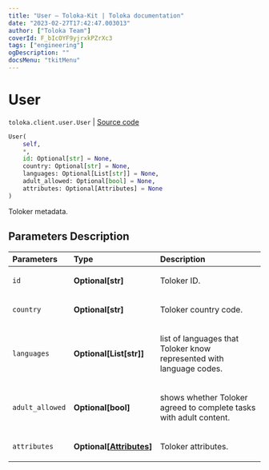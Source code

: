 ```yaml
---
title: "User — Toloka-Kit | Toloka documentation"
date: "2023-02-27T17:42:47.003013"
author: ["Toloka Team"]
coverId: F_bIcOYF9yjrxkPZrXc3
tags: ["engineering"]
ogDescription: ""
docsMenu: "tkitMenu"
---
```


# User
`toloka.client.user.User` | [Source code](https://github.com/Toloka/toloka-kit/blob/v1.1.4/src/client/user.py#L9)

```python
User(
    self,
    *,
    id: Optional[str] = None,
    country: Optional[str] = None,
    languages: Optional[List[str]] = None,
    adult_allowed: Optional[bool] = None,
    attributes: Optional[Attributes] = None
)
```

Toloker metadata.

## Parameters Description

| Parameters | Type | Description |
| :----------| :----| :-----------|
`id`|**Optional\[str\]**|<p>Toloker ID.</p>
`country`|**Optional\[str\]**|<p>Toloker country code.</p>
`languages`|**Optional\[List\[str\]\]**|<p>list of languages that Toloker know represented with language codes.</p>
`adult_allowed`|**Optional\[bool\]**|<p>shows whether Toloker agreed to complete tasks with adult content.</p>
`attributes`|**Optional\[[Attributes](/docs/toloka-kit/reference/toloka.client.user.User.Attributes)\]**|<p>Toloker attributes.</p>